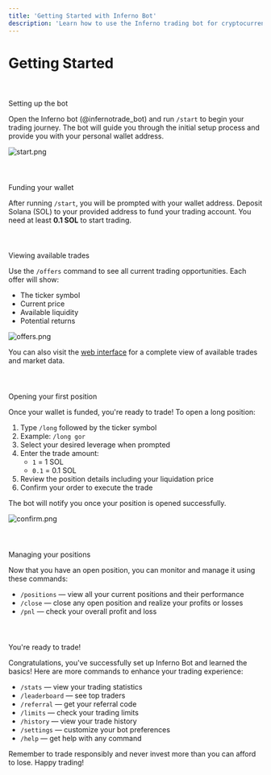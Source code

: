 ```yaml
---
title: 'Getting Started with Inferno Bot'
description: 'Learn how to use the Inferno trading bot for cryptocurrency trading on Solana'
---
```


# Getting Started

### 

​

Setting up the bot

Open the Inferno bot (@infernotrade_bot) and run `/start` to begin your trading journey. The bot will guide you through the initial setup process and provide you with your personal wallet address.

![start.png](start.png)

### 

​

Funding your wallet

After running `/start`, you will be prompted with your wallet address. Deposit Solana (SOL) to your provided address to fund your trading account. You need at least **0.1 SOL** to start trading.

### 

​

Viewing available trades

Use the `/offers` command to see all current trading opportunities. Each offer will show:
- The ticker symbol
- Current price
- Available liquidity
- Potential returns

![offers.png](offers.png)

You can also visit the [web interface](https://www.infernobot.io/tokens) for a complete view of available trades and market data.

### 

​

Opening your first position

Once your wallet is funded, you're ready to trade! To open a long position:

1. Type `/long` followed by the ticker symbol
2. Example: `/long gor`
3. Select your desired leverage when prompted
4. Enter the trade amount:
   - `1` = 1 SOL
   - `0.1` = 0.1 SOL
5. Review the position details including your liquidation price
6. Confirm your order to execute the trade

The bot will notify you once your position is opened successfully.

![confirm.png](confirm.png)

### 

​

Managing your positions

Now that you have an open position, you can monitor and manage it using these commands:

- `/positions` — view all your current positions and their performance
- `/close` — close any open position and realize your profits or losses
- `/pnl` — check your overall profit and loss

### 

​

You're ready to trade!

Congratulations, you've successfully set up Inferno Bot and learned the basics! Here are more commands to enhance your trading experience:

* `/stats` — view your trading statistics
* `/leaderboard` — see top traders
* `/referral` — get your referral code
* `/limits` — check your trading limits
* `/history` — view your trade history
* `/settings` — customize your bot preferences
* `/help` — get help with any command

Remember to trade responsibly and never invest more than you can afford to lose. Happy trading! 